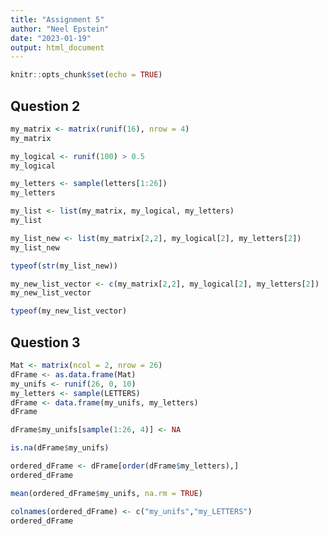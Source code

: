 ```yaml
---
title: "Assignment 5"
author: "Neel Epstein"
date: "2023-01-19"
output: html_document
---
```


```r
knitr::opts_chunk$set(echo = TRUE)
```

## Question 2

```r
my_matrix <- matrix(runif(16), nrow = 4)
my_matrix

my_logical <- runif(100) > 0.5
my_logical

my_letters <- sample(letters[1:26])
my_letters

my_list <- list(my_matrix, my_logical, my_letters)
my_list

my_list_new <- list(my_matrix[2,2], my_logical[2], my_letters[2])
my_list_new

typeof(str(my_list_new))

my_new_list_vector <- c(my_matrix[2,2], my_logical[2], my_letters[2])
my_new_list_vector

typeof(my_new_list_vector)
```

## Question 3
```r
Mat <- matrix(ncol = 2, nrow = 26)
dFrame <- as.data.frame(Mat)
my_unifs <- runif(26, 0, 10)
my_letters <- sample(LETTERS)
dFrame <- data.frame(my_unifs, my_letters)
dFrame

dFrame$my_unifs[sample(1:26, 4)] <- NA

is.na(dFrame$my_unifs)

ordered_dFrame <- dFrame[order(dFrame$my_letters),]
ordered_dFrame

mean(ordered_dFrame$my_unifs, na.rm = TRUE)

colnames(ordered_dFrame) <- c("my_unifs","my_LETTERS")
ordered_dFrame
```


